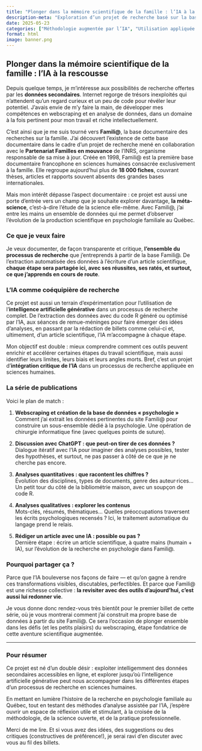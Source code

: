 ```yaml
---
title: "Plonger dans la mémoire scientifique de la famille : l’IA à la rescousse"
description-meta: "Exploration d’un projet de recherche basé sur la base Famili@, combinant données secondaires, méta-science et intelligence artificielle générative."
date: 2025-05-23
categories: ["Méthodologie augmentée par l’IA", "Utilisation appliquée de l'IA"]
format: html
image: banner.png
---
```


## Plonger dans la mémoire scientifique de la famille : l’IA à la rescousse

Depuis quelque temps, je m'intéresse aux possibilités de recherche offertes par les **données secondaires**. Internet regorge de trésors inexploités qui n'attendent qu'un regard curieux et un peu de code pour révéler leur potentiel. J'avais envie de m'y faire la main, de développer mes compétences en webscraping et en analyse de données, dans un domaine à la fois pertinent pour mon travail et riche intellectuellement.

C’est ainsi que je me suis tourné vers **Famili@**, la base documentaire des recherches sur la famille. J'ai découvert l'existence de cette base documentaire dans le cadre d’un projet de recherche mené en collaboration avec le **Partenariat Familles en mouvance** de l’INRS, organisme responsable de sa mise à jour. Créée en 1998, Famili@ est la première base documentaire francophone en sciences humaines consacrée exclusivement à la famille. Elle regroupe aujourd’hui plus de **18 000 fiches**, couvrant thèses, articles et rapports souvent absents des grandes bases internationales.

Mais mon intérêt dépasse l’aspect documentaire : ce projet est aussi une porte d’entrée vers un champ que je souhaite explorer davantage, **la méta-science**, c’est-à-dire l’étude de la science elle-même. Avec Famili@, j’ai entre les mains un ensemble de données qui me permet d’observer l’évolution de la production scientifique en psychologie familiale au Québec.

### Ce que je veux faire

Je veux documenter, de façon transparente et critique, **l’ensemble du processus de recherche** que j’entreprends à partir de la base Famili@. De l’extraction automatisée des données à l’écriture d’un article scientifique, **chaque étape sera partagée ici, avec ses réussites, ses ratés, et surtout, ce que j’apprends en cours de route**.

### L'IA comme coéquipière de recherche

Ce projet est aussi un terrain d’expérimentation pour l’utilisation de l’**intelligence artificielle générative** dans un processus de recherche complet. De l’extraction des données avec du code R généré ou optimisé par l’IA, aux séances de remue-méninges pour faire émerger des idées d’analyses, en passant par la rédaction de billets comme celui-ci et, ultimement, d’un article scientifique, l’IA m’accompagne à chaque étape.

Mon objectif est double : mieux comprendre comment ces outils peuvent enrichir et accélérer certaines étapes du travail scientifique, mais aussi identifier leurs limites, leurs biais et leurs angles morts. Bref, c’est un projet d’**intégration critique de l’IA** dans un processus de recherche appliquée en sciences humaines.

### La série de publications

Voici le plan de match :

1. **Webscraping et création de la base de données « psychologie »**  
   Comment j’ai extrait les données pertinentes du site Famili@ pour construire un sous-ensemble dédié à la psychologie. Une opération de chirurgie informatique fine (avec quelques points de suture).

2. **Discussion avec ChatGPT : que peut-on tirer de ces données ?**  
   Dialogue itératif avec l’IA pour imaginer des analyses possibles, tester des hypothèses, et surtout, ne pas passer à côté de ce que je ne cherche pas encore.

3. **Analyses quantitatives : que racontent les chiffres ?**  
   Évolution des disciplines, types de documents, genre des auteur·rices… Un petit tour du côté de la bibliométrie maison, avec un soupçon de code R.

4. **Analyses qualitatives : explorer les contenus**  
   Mots-clés, résumés, thématiques... Quelles préoccupations traversent les écrits psychologiques recensés ? Ici, le traitement automatique du langage prend le relais.

5. **Rédiger un article avec une IA : possible ou pas ?**  
   Dernière étape : écrire un article scientifique, à quatre mains (humain + IA), sur l’évolution de la recherche en psychologie dans Famili@.

### Pourquoi partager ça ?

Parce que l’IA bouleverse nos façons de faire — et qu’on gagne à rendre ces transformations visibles, discutables, perfectibles. Et parce que Famili@ est une richesse collective : **la revisiter avec des outils d’aujourd’hui, c’est aussi lui redonner vie**.

Je vous donne donc rendez-vous très bientôt pour le premier billet de cette série, où je vous montrerai comment j’ai construit ma propre base de données à partir du site Famili@. Ce sera l’occasion de plonger ensemble dans les défis (et les petits plaisirs) du webscraping, étape fondatrice de cette aventure scientifique augmentée.

---

### Pour résumer

Ce projet est né d’un double désir : exploiter intelligemment des données secondaires accessibles en ligne, et explorer jusqu’où l’intelligence artificielle générative peut nous accompagner dans les différentes étapes d’un processus de recherche en sciences humaines.

En mettant en lumière l’histoire de la recherche en psychologie familiale au Québec, tout en testant des méthodes d’analyse assistée par l’IA, j’espère ouvrir un espace de réflexion utile et stimulant, à la croisée de la méthodologie, de la science ouverte, et de la pratique professionnelle.

Merci de me lire. Et si vous avez des idées, des suggestions ou des critiques (constructives de préférence!), je serai ravi d’en discuter avec vous au fil des billets.
